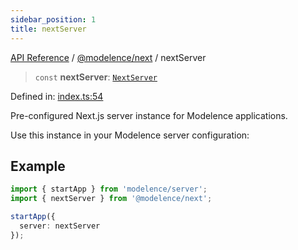```yaml
---
sidebar_position: 1
title: nextServer
---
```


[API Reference](/api-reference/@modelence/next/variables/../../../index) / [@modelence/next](/api-reference/@modelence/next/variables/../index) / nextServer

> `const` **nextServer**: [`NextServer`](/api-reference/@modelence/next/variables/../classes/NextServer)

Defined in: [index.ts:54](https://github.com/modelence/modelence/blob/4510b4b253d7ee77c62b0aec553870663ff8973a/packages/next/src/index.ts#L54)

Pre-configured Next.js server instance for Modelence applications.

Use this instance in your Modelence server configuration:

## Example

```typescript
import { startApp } from 'modelence/server';
import { nextServer } from '@modelence/next';

startApp({
  server: nextServer
});
```
